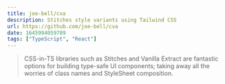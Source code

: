 ```yaml
---
title: joe-bell/cva
description: Stitches style variants using Tailwind CSS
url: https://github.com/joe-bell/cva
date: 1645994059789
tags: ["TypeScript", "React"]
---
```


> CSS-in-TS libraries such as Stitches and Vanilla Extract are fantastic options for building type-safe UI components; taking away all the worries of class names and StyleSheet composition.
